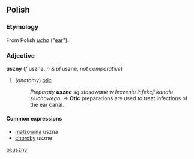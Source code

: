 ==Polish==

===Etymology===
From Polish ''[[ucho]]'' ("[[ear]]").

===Adjective===
'''uszny''' (''f'' uszna, ''n'' & ''pl'' uszne, ''not comparative'')
#(''anatomy'') [[otic]]
#:''Preparaty '''uszne''' są stosowane w leczeniu infekcji kanału słuchowego.'' → '''Otic''' preparations are used to treat infections of the ear canal.

====Common expressions====
*[[małżowina]] uszna
*[[choroba|choroby]] uszne

[[pl:uszny]]
